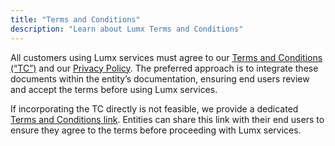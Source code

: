 ```yaml
---
title: "Terms and Conditions"
description: "Learn about Lumx Terms and Conditions"
---
```


All customers using Lumx services must agree to our [Terms and Conditions (“TC”)](https://lumx.io/terms-of-use) and our [Privacy Policy](https://lumx.io/privacy-policy). The preferred approach is to integrate these documents within the entity’s documentation, ensuring end users review and accept the terms before using Lumx services.

If incorporating the TC directly is not feasible, we provide a dedicated [Terms and Conditions](https://lumx.io/terms-of-use)[ link](https://lumx.io/terms-of-use). Entities can share this link with their end users to ensure they agree to the terms before proceeding with Lumx services.